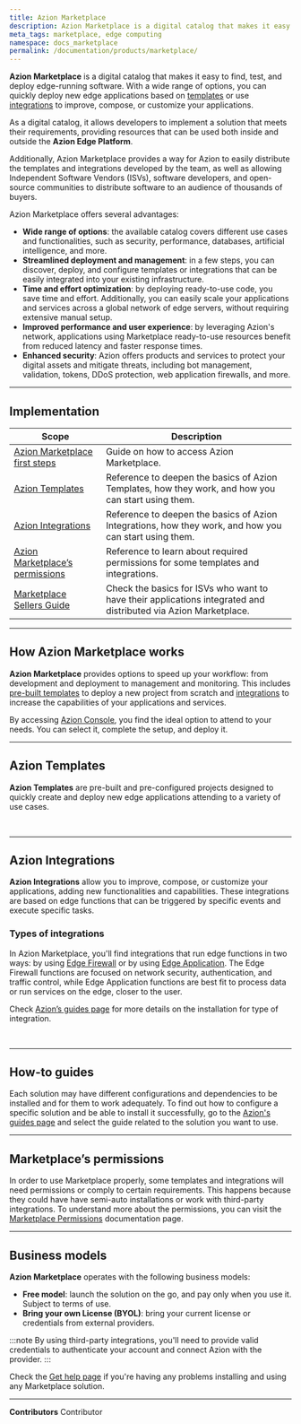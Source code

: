 ```yaml
---
title: Azion Marketplace
description: Azion Marketplace is a digital catalog that makes it easy to find, test, and deploy edge-running software that runs anywhere.
meta_tags: marketplace, edge computing
namespace: docs_marketplace
permalink: /documentation/products/marketplace/
---
```



**Azion Marketplace** is a digital catalog that makes it easy to find, test, and deploy edge-running software. With a wide range of options, you can quickly deploy new edge applications based on [templates](#azion-templates) or use [integrations](#azion-integrations) to improve, compose, or customize your applications.

As a digital catalog, it allows developers to implement a solution that meets their requirements, providing resources that can be used both inside and outside the **Azion Edge Platform**.

Additionally, Azion Marketplace provides a way for Azion to easily distribute the templates and integrations developed by the team, as well as allowing Independent Software Vendors (ISVs), software developers, and open-source communities to distribute software to an audience of thousands of buyers.

Azion Marketplace offers several advantages:

- **Wide range of options**: the available catalog covers different use cases and functionalities, such as security, performance, databases, artificial intelligence, and more.
- **Streamlined deployment and management**: in a few steps, you can discover, deploy, and configure templates or integrations that can be easily integrated into your existing infrastructure.
- **Time and effort optimization**: by deploying ready-to-use code, you save time and effort. Additionally, you can easily scale your applications and services across a global network of edge servers, without requiring extensive manual setup.
- **Improved performance and user experience**: by leveraging Azion's network, applications using Marketplace ready-to-use resources benefit from reduced latency and faster response times.
- **Enhanced security**: Azion offers products and services to protect your digital assets and mitigate threats, including bot management, validation, tokens, DDoS protection, web application firewalls, and more.

---

## Implementation

| Scope | Description |
|---|---|
| [Azion Marketplace first steps](/en/documentation/products/marketplace/first-steps/) | Guide on how to access Azion Marketplace. |
| [Azion Templates](/en/documentation/products/marketplace/templates/)  | Reference to deepen the basics of Azion Templates, how they work, and how you can start using them. |
| [Azion Integrations](/en/documentation/products/marketplace/integrations/) | Reference to deepen the basics of Azion Integrations, how they work, and how you can start using them. |
| [Azion Marketplace’s permissions](/en/documentation/products/guides/permissions-marketplace/) | Reference to learn about required permissions for some templates and integrations. |
| [Marketplace Sellers Guide](/en/documentation/products/marketplace/marketplace-seller-guide/) | Check the basics for ISVs who want to have their applications integrated and distributed via Azion Marketplace.  |

---

## How Azion Marketplace works

**Azion Marketplace** provides options to speed up your workflow: from development and deployment to management and monitoring. This includes [pre-built templates](#azion-templates) to deploy a new project from scratch and [integrations](#azion-integrations) to increase the capabilities of your applications and services.

By accessing [Azion Console](https://console.azion.com/), you find the ideal option to attend to your needs. You can select it, complete the setup, and deploy it.

---

## Azion Templates

**Azion Templates** are pre-built and pre-configured projects designed to quickly create and deploy new edge applications attending to a variety of use cases. 

<LinkButton link="/en/documentation/products/marketplace/templates/" label="go to templates reference" outlined /> 


<br />
<LinkButton link="/en/documentation/products/start-with-a-template/" label="go to start with a template guide" outlined /> 



---

## Azion Integrations

**Azion Integrations** allow you to improve, compose, or customize your applications, adding new functionalities and capabilities. These integrations are based on edge functions that can be triggered by specific events and execute specific tasks.

### Types of integrations

In Azion Marketplace, you'll find integrations that run edge functions in two ways: by using [Edge Firewall](/en/documentation/products/secure/edge-firewall/) or by using [Edge Application](/en/documentation/products/build/edge-application/). The Edge Firewall functions are focused on network security, authentication, and traffic control, while Edge Application functions are best fit to process data or run services on the edge, closer to the user.

Check [Azion’s guides page](/en/documentation/products/guides/#marketplace) for more details on the installation for type of integration.

<LinkButton link="/en/documentation/products/marketplace/integrations/" label="go to integrations reference" outlined /> 


<br />
<LinkButton link="/en/documentation/products/marketplace/install-an-integration/" label="go to install an integration guide" outlined /> 



---

## How-to guides

Each solution may have different configurations and dependencies to be installed and for them to work adequately. To find out how to configure a specific solution and be able to install it successfully, go to the [Azion's guides page](/en/documentation/products/guides/#marketplace) and select the guide related to the solution you want to use.

---

## Marketplace’s permissions

In order to use Marketplace properly, some templates and integrations will need permissions or comply to certain requirements. This happens because they could have have semi-auto installations or work with third-party integrations. To understand more about the permissions, you can visit the [Marketplace Permissions](/en/documentation/products/guides/permissions-marketplace/) documentation page. 

---

## Business models

**Azion Marketplace** operates with the following business models:

- **Free model**: launch the solution on the go, and pay only when you use it. Subject to terms of use.
- **Bring your own License (BYOL)**: bring your current license or credentials from external providers.

:::note
By using third-party integrations, you'll need to provide valid credentials to authenticate your account and connect Azion with the provider.
:::

Check the [Get help page](/en/documentation/products/get-help/) if you're having any problems installing and using any Marketplace solution.


---


**Contributors** <ContributorList>Contributor</ContributorList>
